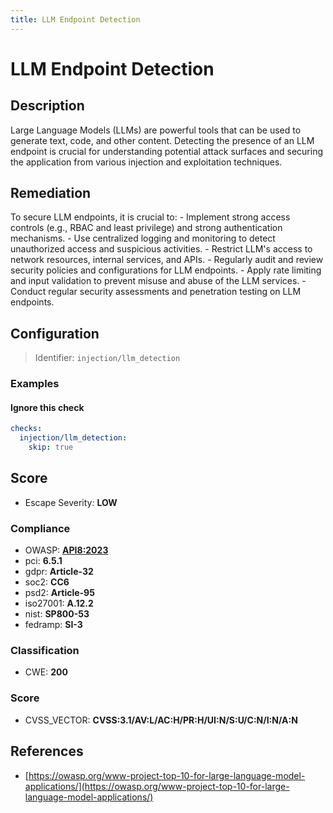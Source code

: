 ```yaml
---
title: LLM Endpoint Detection
---
```


# LLM Endpoint Detection

## Description

Large Language Models (LLMs) are powerful tools that can be used to generate text, code, and other content. Detecting the presence of an LLM endpoint is crucial for understanding potential attack surfaces and securing the application from various injection and exploitation techniques.

## Remediation

To secure LLM endpoints, it is crucial to: - Implement strong access controls (e.g., RBAC and least privilege) and strong authentication mechanisms. - Use centralized logging and monitoring to detect unauthorized access and suspicious activities. - Restrict LLM's access to network resources, internal services, and APIs. - Regularly audit and review security policies and configurations for LLM endpoints. - Apply rate limiting and input validation to prevent misuse and abuse of the LLM services. - Conduct regular security assessments and penetration testing on LLM endpoints.



## Configuration

> Identifier: `injection/llm_detection`



### Examples



#### Ignore this check

```yaml
checks:
  injection/llm_detection:
    skip: true
```




## Score

- Escape Severity: **<span className="low-severity">LOW</span>**

### Compliance

- OWASP: **[API8:2023](https://github.com/OWASP/API-Security/blob/master/editions/2023/en/0xa8-security-misconfiguration.md)**
- pci: **6.5.1**
- gdpr: **Article-32**
- soc2: **CC6**
- psd2: **Article-95**
- iso27001: **A.12.2**
- nist: **SP800-53**
- fedramp: **SI-3**

### Classification

- CWE: **200**




### Score

- CVSS_VECTOR: **CVSS:3.1/AV:L/AC:H/PR:H/UI:N/S:U/C:N/I:N/A:N**


## References

- [https://owasp.org/www-project-top-10-for-large-language-model-applications/](https://owasp.org/www-project-top-10-for-large-language-model-applications/)
  